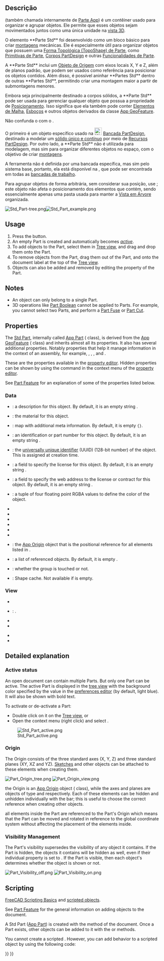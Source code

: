 <languages/>

<div class="mw-translate-fuzzy">
{{Docnav
|
|[[Std_Group/pt-br|Std Group]]
|[[Std_Base/pt-br|Std Base]]
|IconL=
|IconR=Std_Group.svg
|IconC=Freecad.svg
}}
</div>

{{GuiCommand  
|Name=Std Part  
|MenuLocation=Nenhum  
|Workbenches=Todas  
|Version=0.17  
|SeeAlso=[[Std_Group/pt-br|Grupo Std]], [[PartDesign_Body/pt-br|Corpo PartDesign]]  
}}

<span id="Description"></span>
==Descrição==

{{Button|[[File:Std_Part.svg|16px]] [[Std_Part/pt-br|Parte Std]]}} (também chamada internamente de [[App_Part/pt-br|Parte App]]) é um contêiner usado para organizar e agrupar objetos. Ele permite que esses objetos sejam movimentados juntos como uma única unidade na [[3D_view/pt-br|vista 3D]].

O elemento **Parte Std** foi desenvolvido como um bloco básico para criar [[assembly/pt-br|montagens]] mecânicas. Ele é especialmente útil para organizar objetos que possuem uma [[Part_TopoShape/pt-br|Forma Topológica (TopoShape) de Parte]], como [[Part_Primitives/pt-br|Primitivas de Parte]], [[PartDesign_Body/pt-br|Corpos PartDesign]] e outras [[Part_Feature/pt-br|Funcionalidades de Parte]].  

A **Parte Std** inclui um [[#Origin/pt-br|Objeto de Origem]] com eixos locais X, Y e Z, além de planos padrão, que podem ser usados como referência para posicionar os objetos contidos. Além disso, é possível aninhar **Partes Std** dentro de outras **Partes Std**, permitindo criar uma montagem maior a partir de submontagens menores.

Embora seja principalmente destinado a corpos sólidos, a **Parte Std** pode ser usada para gerenciar qualquer objeto que possua a propriedade de [[Placement/pt-br|Posicionamento]]. Isso significa que ela também pode conter [[Mesh_Feature/pt-br|Elementos de Malha]], [[Sketch/pt-br|Esboços]] e outros objetos derivados da classe [[App_GeoFeature/pt-br|App GeoFeature]].

Não confunda o {{Button|[[File:PartDesign_Body.svg|16px]] [[PartDesign_Body/pt-br|Corpo PartDesign]]}} com o {{Button|[[File:Std_Part.svg|16px]] [[Std_Part/pt-br|Parte Std]]}}.  

O primeiro é um objeto específico usado na [[File:Workbench_PartDesign.svg|24px]] [[PartDesign_Workbench/pt-br|Bancada PartDesign]], destinado a modelar um [[PartDesign_Body#Single_contiguous_solid/pt-br|sólido único e contínuo]] por meio de [[PartDesign_Feature/pt-br|Recursos PartDesign]]. Por outro lado, a **Parte Std** não é utilizada para modelagem, mas sim para organizar diferentes objetos no espaço, com o objetivo de criar [[assembly/pt-br|montagens]].

A ferramenta {{Button|[[File:Std_Part.svg|16px]] [[Std_Part/pt-br|Parte Std]]}} não é definida por uma bancada específica, mas sim pelo sistema base, portanto, ela está disponível na {{MenuCommand|barra de ferramentas de estrutura}}, que pode ser encontrada em todas as [[Workbenches/pt-br|bancadas de trabalho]].  

Para agrupar objetos de forma arbitrária, sem considerar sua posição, use {{Button|[[File:Std_Group.svg|16px]] [[Std_Group/pt-br|Grupo Std]]}}; este objeto não afeta o posicionamento dos elementos que contém, sendo essencialmente apenas uma pasta usada para manter a [[Tree_view/pt-br|Vista em Árvore]] organizada.

[[File:Std Part-tree.png]][[File:Std Part example.png]]

{{Caption|Esquerda: elementos dentro de uma Parte Std na [[Tree_view/pt-br|Vista em Árvore]]. Direita: objetos posicionados no espaço, referenciados à Origem da Parte Std.}}

==Usage==

# Press the {{Button|[[File:Std_Part.svg|16px]] [[Std_Part|Create part]]}} button.
# An empty Part is created and automatically becomes ''[[Std_Part#Active_status|active]]''.
# To add objects to the Part, select them in [[Tree_view|Tree view]], and drag and drop them onto the Part.
# To remove objects from the Part, drag them out of the Part, and onto the document label at the top of the [[Tree_view|Tree view]].
# Objects can also be added and removed by editing the {{PropertyData|Group}} property of the Part.

== Notes ==

* An object can only belong to a single Part.
* 3D operations like [[Part_Boolean|Part Boolean]] cannot be applied to Parts. For example, you cannot select two Parts, and perform a [[Part_Fuse|Part Fuse]] or [[Part_Cut|Part Cut]].

==Properties==

The [[Std_Part|Std Part]], internally called [[App_Part|App Part]] ({{incode|App::Part}} class), is derived from the [[App_GeoFeature|App GeoFeature]] ({{incode|App::GeoFeature}} class) and inherits almost all its properties. It also has several additional properties. Notably properties that help it manage information in the context of an assembly, for example, {{PropertyData|Type}}, {{PropertyData|Id}}, {{PropertyData|License}}, {{PropertyData|LicenseURL}} and {{PropertyData|Group}}.

These are the properties available in the [[Property_editor|property editor]]. Hidden properties can be shown by using the {{MenuCommand|Show hidden}} command in the context menu of the [[Property_editor|property editor]].

See [[Part_Feature#Properties|Part Feature]] for an explanation of some of the properties listed below.

=== Data ===

{{TitleProperty|Base}}

* {{PropertyData|Type|String}}: a description for this object. By default, it is an empty string {{value|""}}.
* {{PropertyData|Material|Link}}: the material for this object.
* {{PropertyData|Meta|Map|Hidden}}: map with additional meta information. By default, it is empty <code>{}</code>.
* {{PropertyData|Id|String}}: an identification or part number for this object. By default, it is an empty string {{value|""}}.
* {{PropertyData|Uid|UUID|Hidden}}: the [https://en.wikipedia.org/wiki/Universally_unique_identifier universally unique identifier] (UUID) (128-bit number) of the object. This is assigned at creation time.
* {{PropertyData|License|String}}: a field to specify the license for this object. By default, it is an empty string {{value|""}}.
* {{PropertyData|License URL|String}}: a field to specify the web address to the license or contract for this object. By default, it is an empty string {{value|""}}.
* {{PropertyData|Color|Color}}: a tuple of four floating point RGBA values to define the color of the object.
* {{PropertyData|Placement|Placement}}
* {{PropertyData|_ Element Map Version|String|Hidden}}
* {{PropertyData|Label|String}}
* {{PropertyData|Label2|String|Hidden}}
* {{PropertyData|Expression Engine|ExpressionEngine|Hidden}}
* {{PropertyData|Visibility|Bool|Hidden}}
* {{PropertyData|Origin|Link|Hidden}}: the [[App_OriginGroupExtension|App Origin]] object that is the positional reference for all elements listed in {{PropertyData|Group}}.
* {{PropertyData|Group|LinkList}}: a list of referenced objects. By default, it is empty {{value|[]}}.
* {{PropertyData|_ Group Touched|Bool|Hidden}}: whether the group is touched or not.

{{TitleProperty|Part}}

* {{PropertyData|_ Part_ Shape Cache|ShapeCache|Hidden}}: Shape cache. Not available if {{PropertyData|Group}} is empty.

=== View ===

{{TitleProperty|Base}}

* {{PropertyView|Transform Origin|Placement|Hidden}}

{{TitleProperty|Display Options}}

* {{PropertyView|Display Mode|Enumeration}}: {{value|Group}}.
* {{PropertyView|Show In Tree|Bool}}
* {{PropertyView|Visibility|Bool}}

{{TitleProperty|Selection}}

* {{PropertyView|On Top When Selected|Enumeration}}
* {{PropertyView|Selection Style|Enumeration}}

== Detailed explanation ==

===Active status===

An open document can contain multiple Parts. But only one Part can be active. The active Part is displayed in the [[Tree_view|tree view]] with the background color specified by the {{MenuCommand|Active container}} value in the [[Preferences_Editor#Colors|preferences editor]] (by default, light blue). It will also be shown with bold text.

To activate or de-activate a Part:
* Double click on it on the [[Tree_view|Tree view]], or
* Open the context menu (right click) and select {{MenuCommand|Active object}}.

[[File:Std_Part_active.png]]

{{Caption|Document with two Std Parts, of which the second one is active.}}

===Origin===

The Origin consists of the three standard axes (X, Y, Z) and three standard planes (XY, XZ and YZ). [[Sketch|Sketches]] and other objects can be attached to these elements when creating them.

[[File:Part_Origin_tree.png]] [[File:Part_Origin_view.png]]

{{Caption|Left: Part Origin in the [[Tree_view|Tree view]]. Right: representation of the Origin elements in the [[3D_view|3D view]].}}

{{Emphasis|Note:}} the Origin is an [[App_OriginGroupExtension|App Origin]] object ({{incode|App::Origin}} class), while the axes and planes are objects of type {{incode|App::Line}} and {{incode|App::Plane}} respectively. Each of these elements can be hidden and unhidden individually with the {{KEY|Space}} bar; this is useful to choose the correct reference when creating other objects.

{{Emphasis|Note 2:}} all elements inside the Part are referenced to the Part's Origin which means that the Part can be moved and rotated in reference to the global coordinate system without affecting the placement of the elements inside.

===Visibility Management===

The Part's visibility supersedes the visibility of any object it contains. If the Part is hidden, the objects it contains will be hidden as well, even if their individual {{PropertyView|Visibility}} property is set to {{TRUE}}. If the Part is visible, then each object's {{PropertyView|Visibility}} determines whether the object is shown or not.

[[File:Part_Visibility_off.png]] [[File:Part_Visibility_on.png]]
{{Caption|The visibility of the Std Part determines whether the objects grouped under it are shown in the [[3D_view|3D view]] or not. Left: the Part is hidden, so none of the objects will be shown in the [[3D_view|3D view]]. Right: the Part is visible, so each object controls its own visibility.}}

== Scripting ==

{{Emphasis|See also:}} [[FreeCAD_Scripting_Basics|FreeCAD Scripting Basics]] and [[Scripted_objects|scripted objects]].

See [[Part_Feature|Part Feature]] for the general information on adding objects to the document.

A Std Part ([[App_Part|App Part]]) is created with the {{incode|addObject()}} method of the document. Once a Part exists, other objects can be added to it with the {{incode|addObject()}} or {{incode|addObjects()}} methods.

{{Code|code=
import FreeCAD as App

doc = App.newDocument()
part = App.ActiveDocument.addObject("App::Part", "Part")

obj1 = App.ActiveDocument.addObject("PartDesign::Body", "Body")
obj2 = App.ActiveDocument.addObject("Part::Box", "Box")

part.addObjects([obj1, obj2])
App.ActiveDocument.recompute()
}}

You cannot create a scripted {{incode|App::Part}}. However, you can add {{incode|App::Part}} behavior to a scripted {{incode|Part::FeaturePython}} object by using the following code:

{{Code|code=
class MyGroup(object):
    def __init__(self, obj=None):
        self.Object = obj
        if obj:
            self.attach(obj)

    def dumps(self):
        return

    def loads(self, _state):
        return

    def attach(self, obj):
        obj.addExtension("App::OriginGroupExtensionPython")
        obj.Origin = FreeCAD.ActiveDocument.addObject("App::Origin", "Origin")

    def onDocumentRestored(self, obj):
        self.Object = obj

class ViewProviderMyGroup(object):
    def __init__(self, vobj=None):
        if vobj:
            vobj.Proxy = self
            self.attach(vobj)
        else:
            self.ViewObject = None

    def attach(self, vobj):
        vobj.addExtension("Gui::ViewProviderOriginGroupExtensionPython")
        self.ViewObject = vobj

    def dumps(self):
        return None

    def loads(self, _state):
        return None

App.ActiveDocument.addObject("Part::FeaturePython",
                             "Group",
                             MyGroup(),
                             ViewProviderMyGroup(),
                             True)
}}


<div class="mw-translate-fuzzy">
{{Docnav
|
|[[Std_Group/pt-br|Std Group]]
|[[Std_Base/pt-br|Std Base]]
|IconL=
|IconR=Std_Group.svg
|IconC=Freecad.svg
}}
</div>

{{Std_Base_navi{{#translation:}}}}
{{Userdocnavi{{#translation:}}}}